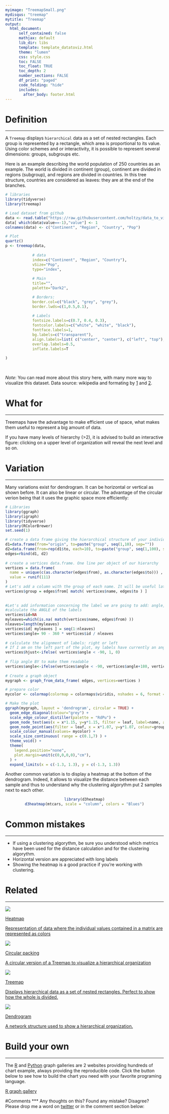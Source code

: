 ```yaml
---
myimage: "TreemapSmall.png"
mydisqus: "treemap"
mytitle: "Treemap"
output:
  html_document:
      self_contained: false    
      mathjax: default
      lib_dir: libs
      template: template_datatoviz.html
      theme: "lumen"
      css: style.css
      toc: FALSE
      toc_float: TRUE
      toc_depth: 2
      number_sections: FALSE
      df_print: "paged"
      code_folding: "hide"
      includes: 
        after_body: footer.html
---
```



<div class="mycontent">




# Definition {#definition}
***

A `Treemap` displays `hierarchical` data as a set of nested rectangles. Each group is represented by a rectangle, which area is proportional to its value. Using color schemes and or interactivity, it is possible to represent several dimensions: groups, subgroups etc.  

Here is an example describing the world population of 250 countries as an example. The world is divided in continent (group), continent are divided in regions (subgroup), and regions are divided in countries. In this tree structure, countries are considered as leaves: they are at the end of the branches.  

```r
# libraries
library(tidyverse)
library(treemap)

# Load dataset from github
data <- read.table("https://raw.githubusercontent.com/holtzy/data_to_viz/master/Example_dataset/11_SevCatOneNumNestedOneObsPerGroup.csv", header=T, sep=";")
data[ which(data$value==-1),"value"] <- 1
colnames(data) <- c("Continent", "Region", "Country", "Pop")

# Plot
quartz()
p <- treemap(data,
            
            # data
            index=c("Continent", "Region", "Country"),
            vSize="Pop",
            type="index",
            
            # Main
            title="",
            palette="Dark2",

            # Borders:
            border.col=c("black", "grey", "grey"),             
            border.lwds=c(1,0.5,0.1),                         
        
            # Labels
            fontsize.labels=c(0.7, 0.4, 0.3),
            fontcolor.labels=c("white", "white", "black"),
            fontface.labels=1,            
            bg.labels=c("transparent"),              
            align.labels=list( c("center", "center"), c("left", "top"), c("right", "bottom")),                                  
            overlap.labels=0.5,
            inflate.labels=T   
            
)
```

<br>

*Note*: You can read more about this story here, with many more way to visualize this dataset. Data source: wikipedia and formating by [1](https://github.com/mledoze/countries) and [2](http://bl.ocks.org/ganeshv/6a8e9ada3ab7f2d88022).



# What for
***

Treemaps have the advantage to make efficient use of space, what makes them useful to represent a big amount of data.

If you have many levels of hierarchy (>2), it is advised to build an interactive figure: clicking on a upper level of organization will reveal the next level and so on.



# Variation {#variation}
***

Many variations exist for dendrogram. It can be horizontal or vertical as shown before. It can also be linear or circular. The advantage of the circular verion being that it uses the graphic space more efficiently:

```r
# Libraries
library(ggraph)
library(igraph)
library(tidyverse)
library(RColorBrewer) 
set.seed(1)

# create a data frame giving the hierarchical structure of your individuals
d1=data.frame(from="origin", to=paste("group", seq(1,10), sep=""))
d2=data.frame(from=rep(d1$to, each=10), to=paste("group", seq(1,100), sep="_"))
edges=rbind(d1, d2)
 
# create a vertices data.frame. One line per object of our hierarchy
vertices = data.frame(
  name = unique(c(as.character(edges$from), as.character(edges$to))) , 
  value = runif(111)
) 
# Let's add a column with the group of each name. It will be useful later to color points
vertices$group = edges$from[ match( vertices$name, edges$to ) ]
 
 
#Let's add information concerning the label we are going to add: angle, horizontal adjustement and potential flip
#calculate the ANGLE of the labels
vertices$id=NA
myleaves=which(is.na( match(vertices$name, edges$from) ))
nleaves=length(myleaves)
vertices$id[ myleaves ] = seq(1:nleaves)
vertices$angle= 90 - 360 * vertices$id / nleaves
 
# calculate the alignment of labels: right or left
# If I am on the left part of the plot, my labels have currently an angle < -90
vertices$hjust<-ifelse( vertices$angle < -90, 1, 0)
 
# flip angle BY to make them readable
vertices$angle<-ifelse(vertices$angle < -90, vertices$angle+180, vertices$angle)
 
# Create a graph object
mygraph <- graph_from_data_frame( edges, vertices=vertices )

# prepare color
mycolor <- colormap(colormap = colormaps$viridis, nshades = 6, format = "hex", alpha = 1, reverse = FALSE)[sample(c(1:6), 10, replace=TRUE)]

# Make the plot
ggraph(mygraph, layout = 'dendrogram', circular = TRUE) + 
  geom_edge_diagonal(colour="grey") +
  scale_edge_colour_distiller(palette = "RdPu") +
  geom_node_text(aes(x = x*1.15, y=y*1.15, filter = leaf, label=name, angle = angle, hjust=hjust, colour=group), size=2.7, alpha=1) +
  geom_node_point(aes(filter = leaf, x = x*1.07, y=y*1.07, colour=group, size=value, alpha=0.2)) +
  scale_colour_manual(values= mycolor) +
  scale_size_continuous( range = c(0.1,7) ) +
  theme_void() +
  theme(
    legend.position="none",
    plot.margin=unit(c(0,0,0,0),"cm"),
  ) +
  expand_limits(x = c(-1.3, 1.3), y = c(-1.3, 1.3))
```


Another common variation is to display a heatmap at the bottom of the dendrogram. Indeed, it allows to visualize the distance between each sample and thus to understand why the clustering algorythm put 2 samples next to each other.

<center>

```r
library(d3heatmap)
d3heatmap(mtcars, scale = "column", colors = "Blues")
```

</center>

# Common mistakes {#mistake}
***

- If using a clustering algorythm, be sure you understood which metrics have been used for the distance calculation and for the clustering algorythm.
- Horizontal version are appreciated with long labels
- Showing the heatmap is a good practice if you're working with clustering.


# Related {#related}
***

<div class="row">
  <div class="col-lg-3 col-md-6 col-sm-6">
  <a href="http://www.data-to-viz.com/graph/heatmap.html" class="btn btn-primary mybtnrelated" style="margin-bottom:4px;white-space: normal !important;">
  <img  src="https://github.com/holtzy/data_to_viz/raw/master/img/section/HeatmapSmall.png">
  <p class="mytitlerelated">Heatmap</p>
  <p class="mytextrelated">Representation of data where the individual values contained in a matrix are represented as colors</p>
  </a>
  </div>
  <div class="col-lg-3 col-md-6 col-sm-6">
  <a href="https://www.data-to-viz.com/graph/circularpacking.html" class="btn btn-primary mybtnrelated" style="margin-bottom:4px;white-space: normal !important;">
  <img  src="https://github.com/holtzy/data_to_viz/raw/master/img/section/CircularPackingSmall.png">
  <p class="mytitlerelated">Circular packing</p>
  <p class="mytextrelated">A circular version of a Treemap to visualize a hierarchical organization</p>
  </a>
  </div>
  <div class="col-lg-3 col-md-6 col-sm-6">
  <a href="http://www.data-to-viz.com/graph/treemap.html" class="btn btn-primary mybtnrelated" style="margin-bottom:4px;white-space: normal !important;">
  <img  src="https://github.com/holtzy/data_to_viz/raw/master/img/section/TreeSmall.png">
  <p class="mytitlerelated">Treemap</p>
  <p class="mytextrelated">Displays hierarchical data as a set of nested rectangles. Perfect to show how the whole is divided.</p>
  </a>
  </div>
  <div class="col-lg-3 col-md-6 col-sm-6">
  <a href="http://www.data-to-viz.com/graph/dendrogram.html" class="btn btn-primary mybtnrelated" style="margin-bottom:4px;white-space: normal !important;">
  <img  src="https://github.com/holtzy/data_to_viz/raw/master/img/section/DendrogramSmall.png">
  <p class="mytitlerelated">Dendrogram</p>
  <p class="mytextrelated">A network structure used to show a hierarchical organization.</p>
  </a>
  </div>
</div>



# Build your own {#code}
***

The [R](https://www.r-graph-gallery.com) and [Python](https://www.python-graph-gallery.com) graph galleries are 2 websites providing hundreds of chart example, always providing the reproducible code. Click the button below to see how to build the chart you need with your favorite programing language.

<p>
<a href="https://www.r-graph-gallery.com/circle-packing/" class="btn btn-primary">R graph gallery</a>
</p>



#Comments
***
Any thoughts on this? Found any mistake? Disagree? Please drop me a word on [twitter](https://twitter.com/R_Graph_Gallery) or in the comment section below:
<br>



</div>














